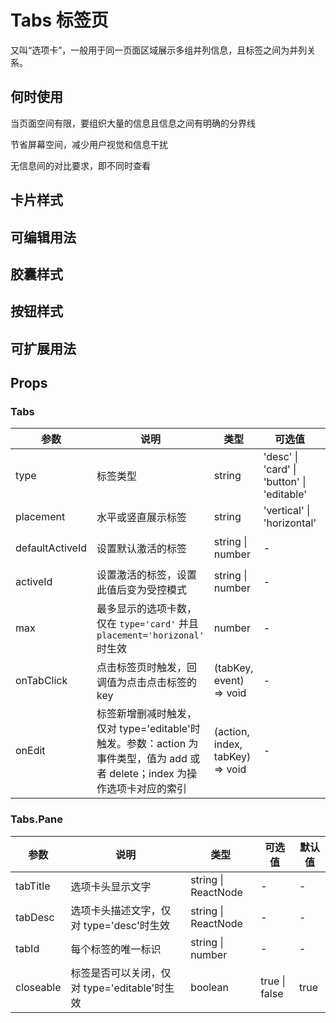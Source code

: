 # Tabs 标签页

又叫“选项卡”，一般用于同一页面区域展示多组并列信息，且标签之间为并列关系。

## 何时使用

当页面空间有限，要组织大量的信息且信息之间有明确的分界线

节省屏幕空间，减少用户视觉和信息干扰

无信息间的对比要求，即不同时查看

## 卡片样式


<DemoBasic />

## 可编辑用法


<DemoEditable />

## 胶囊样式


<DemoCapsule />

## 按钮样式


<DemoButton />

## 可扩展用法


<DemoCollapse />

## Props

### Tabs

| 参数            | 说明                                                                                                                        | 类型                            | 可选值                                     | 默认值       |
| --------------- | --------------------------------------------------------------------------------------------------------------------------- | ------------------------------- | ------------------------------------------ | ------------ |
| type            | 标签类型                                                                                                                    | string                          | 'desc' \| 'card' \| 'button' \| 'editable' | 'card'       |
| placement       | 水平或竖直展示标签                                                                                                          | string                          | 'vertical' \| 'horizontal'                 | 'horizontal' |
| defaultActiveId | 设置默认激活的标签                                                                                                          | string \| number                | -                                          | 第一个选项卡 |
| activeId        | 设置激活的标签，设置此值后变为受控模式                                                                                      | string \| number                | -                                          | -            |
| max             | 最多显示的选项卡数，仅在 `type='card'` 并且 `placement='horizonal'` 时生效                                                  | number                          | -                                          | 6            |
| onTabClick      | 点击标签页时触发，回调值为点击点击标签的 key                                                                                | (tabKey, event) => void         | -                                          | -            |
| onEdit          | 标签新增删减时触发，仅对 type='editable'时触发。参数：action 为事件类型，值为 add 或者 delete；index 为操作选项卡对应的索引 | (action, index, tabKey) => void | -                                          | -            |

### Tabs.Pane

| 参数      | 说明                                         | 类型                | 可选值        | 默认值 |
| --------- | -------------------------------------------- | ------------------- | ------------- | ------ |
| tabTitle  | 选项卡头显示文字                             | string \| ReactNode | -             | -      |
| tabDesc   | 选项卡头描述文字，仅对 type='desc'时生效     | string \| ReactNode | -             | -      |
| tabId     | 每个标签的唯一标识                           | string \| number    | -             | -      |
| closeable | 标签是否可以关闭，仅对 type='editable'时生效 | boolean             | true \| false | true   |
